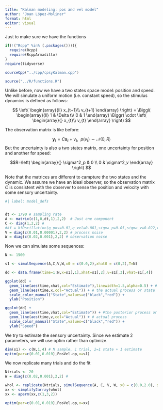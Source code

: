 ```yaml
---
title: "Kalman modeling: pos and vel model"
author: "Joan López-Moliner"
format: html
editor: visual
---
```


Just to make sure we have the functions

```r

if(!("Rcpp" %in% (.packages()))){
  require(Rcpp)
  require(RcppArmadillo)
}
require(tidyverse)

sourceCpp("../cpp/cpsyKalman.cpp")

source("../R/functions.R")

```

Unlike before, now we have a two states space model: position and speed. We will simulate a uniform motion (i.e. constant speed), so the stimulus dynamics is defined as follows:

$$
\left(
\begin{array}{ll}
x_{t+1}\\
v_{t+1}
\end{array}
\right) = 
\Biggl(
\begin{array}{ll}
1 & \Delta t\\
0 & 1
\end{array}
\Biggr) \cdot
\left(
\begin{array}{}
x_{t}\\
v_{t}
\end{array}
\right)
$$

The observation matrix is like before:

$$\mathbf{y}_{t} = C\mathbf{x}_t + v_t,\ \  p(v_t) \sim \mathcal N(0,R)$$ But the uncertainty is also a two states matrix, one uncertainty for position and another for speed:

$$R=\left( 
\begin{array}{}
\sigma^2_p & 0 \\
0 & \sigma^2_v
\end{array}
\right)
$$

Note that the matrices are different to campture the two states and the dynamic. We assume we have an ideal observer, so the observation matrix $C$ is consistent with the observer to sense the position and velocity with some sensory uncertainty.

```r
#| label: model_defs


dt <- 1/90 # sampling rate
A <- matrix(c(1,0,dt,1),2,2)  # Just one component
C <- diag(1,2,2) # 
#kf = kfOscillation(q_pos=0.01,q_vel=0.001,sigma_p=0.05,sigma_v=0.022,dt=1/90,freq=0.1)
V = diag(c(0.01,0.00001),2,2) # process noise
W = diag(c(0.02,0.001),2,2) # observation noise 

```

Now we can simulate some sequences:

```r

N <- 1500

s1 <- simulSequence(A,C,V,W,x0 = c(0.0,2),xhat0 = c(0,2),T=N)

dd <- data.frame(time=1:N,x=s1[,1],xhat=s1[,2],v=s1[,3],vhat=s1[,4])

ggplot(dd) +
  geom_line(aes(time,xhat,col="Estimate"),linewidth=1.5,alpha=0.5) + # posterior
  geom_line(aes(time,x,col="Actual")) + # the actual process or state
  scale_color_manual("State",values=c("black","red")) +
  ylab("Position")

ggplot(dd) +
  geom_line(aes(time,vhat,col="Estimate")) + #the posterior process or state
  geom_line(aes(time,v,col="Actual")) + # actual process
  scale_color_manual("State",values=c("black","red")) +
  ylab("Speed")


```

We try to estimate the sensory uncertainty. Since we estimate 2 parameters, we will use optim rather than optimize.

```r

dim(s1) <- c(N,1,4) # N sample, 1 trial, 2=1 state + 1 estimate
optim(par=c(0.01,0.010),PosVel.op,x=s1)
```

We now replicate many trials and do the fit

```r

Ntrials <- 20
W = diag(c(0.02,0.001),2,2) #

whol <- replicate(Ntrials, simulSequence(A, C, V, W, x0 = c(0.0,2.0), xhat0 = c(0,2),T=1500) )
xx <- simplify2array(whol)
xx <- aperm(xx,c(1,3,2))

optim(par=c(0.01,0.010),PosVel.op,x=xx)

```
